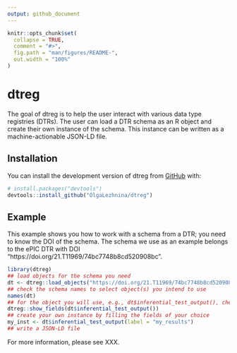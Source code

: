 ```yaml
---
output: github_document
---
```


<!-- README.md is generated from README.Rmd. Please edit that file -->

```r
knitr::opts_chunk$set(
  collapse = TRUE,
  comment = "#>",
  fig.path = "man/figures/README-",
  out.width = "100%"
)
```

# dtreg

<!-- badges: start -->
<!-- badges: end -->

The goal of dtreg is to help the user interact with various data type registries (DTRs).
The user can load a DTR schema as an R object and create their own instance of the schema.
This instance can be written as a machine-actionable JSON-LD file. 

## Installation

You can install the development version of dtreg from [GitHub](https://github.com/) with:

``` r
# install.packages("devtools")
devtools::install_github("OlgaLezhnina/dtreg")
```

## Example

This example shows you how to work with a schema from a DTR; you need to know the DOI of the schema.
The schema we use as an example belongs to the ePIC DTR with DOI "https://doi.org/21.T11969/74bc7748b8cd520908bc".

```r
library(dtreg)
## load objects for the schema you need
dt <- dtreg::load_objects("https://doi.org/21.T11969/74bc7748b8cd520908bc")
## check the schema names to select object(s) you intend to use
names(dt)
## for the object you will use, e.g., dt$inferential_test_output(), check the fields names
dtreg::show_fields(dt$inferential_test_output())
## create your own instance by filling the fields of your choice
my_inst <- dt$inferential_test_output(label = "my_results")
## write a JSON-LD file
```

For more information, please see XXX.

